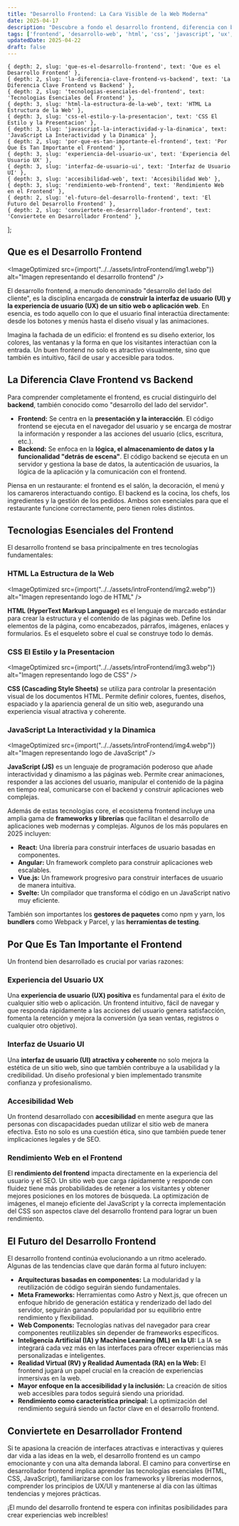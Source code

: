 ```yaml
---
title: "Desarrollo Frontend: La Cara Visible de la Web Moderna"
date: 2025-04-17
description: "Descubre a fondo el desarrollo frontend, diferencia con backend y tecnologias"
tags: ['frontend', 'desarrollo-web', 'html', 'css', 'javascript', 'ux', 'ui']
updatedDate: 2025-04-22
draft: false
---
```



	{ depth: 2, slug: 'que-es-el-desarrollo-frontend', text: 'Que es el Desarrollo Frontend' },
	{ depth: 2, slug: 'la-diferencia-clave-frontend-vs-backend', text: 'La Diferencia Clave Frontend vs Backend' },
	{ depth: 2, slug: 'tecnologias-esenciales-del-frontend', text: 'Tecnologias Esenciales del Frontend' },
	{ depth: 3, slug: 'html-la-estructura-de-la-web', text: 'HTML La Estructura de la Web' },
	{ depth: 3, slug: 'css-el-estilo-y-la-presentacion', text: 'CSS El Estilo y la Presentacion' },
	{ depth: 3, slug: 'javascript-la-interactividad-y-la-dinamica', text: 'JavaScript La Interactividad y la Dinamica' },
	{ depth: 2, slug: 'por-que-es-tan-importante-el-frontend', text: 'Por Que Es Tan Importante el Frontend' },
	{ depth: 3, slug: 'experiencia-del-usuario-ux', text: 'Experiencia del Usuario UX' },
	{ depth: 3, slug: 'interfaz-de-usuario-ui', text: 'Interfaz de Usuario UI' },
	{ depth: 3, slug: 'accesibilidad-web', text: 'Accesibilidad Web' },
	{ depth: 3, slug: 'rendimiento-web-frontend', text: 'Rendimiento Web en el Frontend' },
	{ depth: 2, slug: 'el-futuro-del-desarrollo-frontend', text: 'El Futuro del Desarrollo Frontend' },
	{ depth: 2, slug: 'conviertete-en-desarrollador-frontend', text: 'Conviertete en Desarrollador Frontend' },
];

<TableOfContents headings={headings} />

## Que es el Desarrollo Frontend
<ImageOptimized src={import("../../assets/introFrontend/img1.webp")} alt="Imagen representando el desarrollo frontend" />

El desarrollo frontend, a menudo denominado "desarrollo del lado del cliente", es la disciplina encargada de **construir la interfaz de usuario (UI) y la experiencia de usuario (UX) de un sitio web o aplicación web**. En esencia, es todo aquello con lo que el usuario final interactúa directamente: desde los botones y menús hasta el diseño visual y las animaciones.

Imagina la fachada de un edificio: el frontend es su diseño exterior, los colores, las ventanas y la forma en que los visitantes interactúan con la entrada. Un buen frontend no solo es atractivo visualmente, sino que también es intuitivo, fácil de usar y accesible para todos.

## La Diferencia Clave Frontend vs Backend

Para comprender completamente el frontend, es crucial distinguirlo del **backend**, también conocido como "desarrollo del lado del servidor".

* **Frontend:** Se centra en la **presentación y la interacción**. El código frontend se ejecuta en el navegador del usuario y se encarga de mostrar la información y responder a las acciones del usuario (clics, escritura, etc.).
* **Backend:** Se enfoca en la **lógica, el almacenamiento de datos y la funcionalidad "detrás de escena"**. El código backend se ejecuta en un servidor y gestiona la base de datos, la autenticación de usuarios, la lógica de la aplicación y la comunicación con el frontend.

Piensa en un restaurante: el frontend es el salón, la decoración, el menú y los camareros interactuando contigo. El backend es la cocina, los chefs, los ingredientes y la gestión de los pedidos. Ambos son esenciales para que el restaurante funcione correctamente, pero tienen roles distintos.

## Tecnologias Esenciales del Frontend

El desarrollo frontend se basa principalmente en tres tecnologías fundamentales:

### HTML La Estructura de la Web

<ImageOptimized src={import("../../assets/introFrontend/img2.webp")} alt="Imagen representando logo de HTML" />


**HTML (HyperText Markup Language)** es el lenguaje de marcado estándar para crear la estructura y el contenido de las páginas web. Define los elementos de la página, como encabezados, párrafos, imágenes, enlaces y formularios. Es el esqueleto sobre el cual se construye todo lo demás.

### CSS El Estilo y la Presentacion

<ImageOptimized src={import("../../assets/introFrontend/img3.webp")} alt="Imagen representando logo de CSS" />


**CSS (Cascading Style Sheets)** se utiliza para controlar la presentación visual de los documentos HTML. Permite definir colores, fuentes, diseños, espaciado y la apariencia general de un sitio web, asegurando una experiencia visual atractiva y coherente.

### JavaScript La Interactividad y la Dinamica

<ImageOptimized src={import("../../assets/introFrontend/img4.webp")} alt="Imagen representando logo de JavaScript" />


**JavaScript (JS)** es un lenguaje de programación poderoso que añade interactividad y dinamismo a las páginas web. Permite crear animaciones, responder a las acciones del usuario, manipular el contenido de la página en tiempo real, comunicarse con el backend y construir aplicaciones web complejas.

Además de estas tecnologías core, el ecosistema frontend incluye una amplia gama de **frameworks y librerías** que facilitan el desarrollo de aplicaciones web modernas y complejas. Algunos de los más populares en 2025 incluyen:

* **React:** Una librería para construir interfaces de usuario basadas en componentes.
* **Angular:** Un framework completo para construir aplicaciones web escalables.
* **Vue.js:** Un framework progresivo para construir interfaces de usuario de manera intuitiva.
* **Svelte:** Un compilador que transforma el código en un JavaScript nativo muy eficiente.

También son importantes los **gestores de paquetes** como npm y yarn, los **bundlers** como Webpack y Parcel, y las **herramientas de testing**.

## Por Que Es Tan Importante el Frontend

Un frontend bien desarrollado es crucial por varias razones:

### Experiencia del Usuario UX

Una **experiencia de usuario (UX) positiva** es fundamental para el éxito de cualquier sitio web o aplicación. Un frontend intuitivo, fácil de navegar y que responda rápidamente a las acciones del usuario genera satisfacción, fomenta la retención y mejora la conversión (ya sean ventas, registros o cualquier otro objetivo).

### Interfaz de Usuario UI

Una **interfaz de usuario (UI) atractiva y coherente** no solo mejora la estética de un sitio web, sino que también contribuye a la usabilidad y la credibilidad. Un diseño profesional y bien implementado transmite confianza y profesionalismo.

### Accesibilidad Web

Un frontend desarrollado con **accesibilidad** en mente asegura que las personas con discapacidades puedan utilizar el sitio web de manera efectiva. Esto no solo es una cuestión ética, sino que también puede tener implicaciones legales y de SEO.

### Rendimiento Web en el Frontend

El **rendimiento del frontend** impacta directamente en la experiencia del usuario y el SEO. Un sitio web que carga rápidamente y responde con fluidez tiene más probabilidades de retener a los visitantes y obtener mejores posiciones en los motores de búsqueda. La optimización de imágenes, el manejo eficiente del JavaScript y la correcta implementación del CSS son aspectos clave del desarrollo frontend para lograr un buen rendimiento.

## El Futuro del Desarrollo Frontend

El desarrollo frontend continúa evolucionando a un ritmo acelerado. Algunas de las tendencias clave que darán forma al futuro incluyen:

* **Arquitecturas basadas en componentes:** La modularidad y la reutilización de código seguirán siendo fundamentales.
* **Meta Frameworks:** Herramientas como Astro y Next.js, que ofrecen un enfoque híbrido de generación estática y renderizado del lado del servidor, seguirán ganando popularidad por su equilibrio entre rendimiento y flexibilidad.
* **Web Components:** Tecnologías nativas del navegador para crear componentes reutilizables sin depender de frameworks específicos.
* **Inteligencia Artificial (IA) y Machine Learning (ML) en la UI:** La IA se integrará cada vez más en las interfaces para ofrecer experiencias más personalizadas e inteligentes.
* **Realidad Virtual (RV) y Realidad Aumentada (RA) en la Web:** El frontend jugará un papel crucial en la creación de experiencias inmersivas en la web.
* **Mayor enfoque en la accesibilidad y la inclusión:** La creación de sitios web accesibles para todos seguirá siendo una prioridad.
* **Rendimiento como característica principal:** La optimización del rendimiento seguirá siendo un factor clave en el desarrollo frontend.

## Conviertete en Desarrollador Frontend

Si te apasiona la creación de interfaces atractivas e interactivas y quieres dar vida a las ideas en la web, el desarrollo frontend es un campo emocionante y con una alta demanda laboral. El camino para convertirse en desarrollador frontend implica aprender las tecnologías esenciales (HTML, CSS, JavaScript), familiarizarse con los frameworks y librerías modernos, comprender los principios de UX/UI y mantenerse al día con las últimas tendencias y mejores prácticas.

¡El mundo del desarrollo frontend te espera con infinitas posibilidades para crear experiencias web increíbles!

